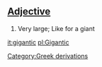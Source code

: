 ==[[Adjective]]==

# Very large; Like for a giant

[[it:gigantic]]
[[pl:Gigantic]]
[[Category:Greek derivations]]